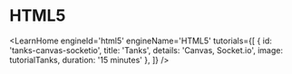

# HTML5

<LearnHome
    engineId='html5'
    engineName='HTML5'
    tutorials={[
        { id: 'tanks-canvas-socketio', title: 'Tanks', details: 'Canvas, Socket.io', image: tutorialTanks, duration: '15 minutes' },
    ]} />

